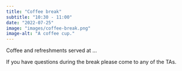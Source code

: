 ```yaml
---
title: "Coffee break"
subtitle: "10:30 - 11:00"
date: "2022-07-25"
image: "images/coffee-break.png"
image-alt: "A coffee cup."
---
```


Coffee and refreshments served at ...

If you have questions during the break please come to any of the TAs.
